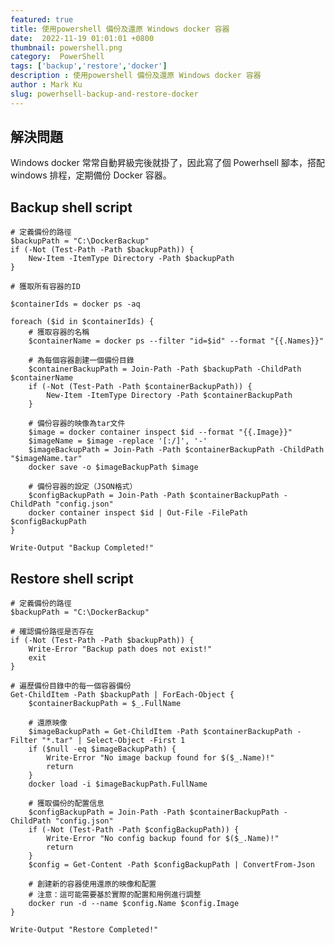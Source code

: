 ---
featured: true
title: 使用powershell 備份及還原 Windows docker 容器
date:  2022-11-19 01:01:01 +0800
thumbnail: powershell.png
category:  PowerShell
tags: ['backup','restore','docker']
description : 使用powershell 備份及還原 Windows docker 容器
author : Mark Ku
slug: powerhsell-backup-and-restore-docker
---
## 解決問題
Windows docker 常常自動昇級完後就掛了，因此寫了個 Powerhsell 腳本，搭配windows 排程，定期備份 Docker 容器。

## Backup shell script 
```
# 定義備份的路徑
$backupPath = "C:\DockerBackup"
if (-Not (Test-Path -Path $backupPath)) {
    New-Item -ItemType Directory -Path $backupPath
}

# 獲取所有容器的ID

$containerIds = docker ps -aq

foreach ($id in $containerIds) {
    # 獲取容器的名稱
    $containerName = docker ps --filter "id=$id" --format "{{.Names}}"

    # 為每個容器創建一個備份目錄
    $containerBackupPath = Join-Path -Path $backupPath -ChildPath $containerName
    if (-Not (Test-Path -Path $containerBackupPath)) {
        New-Item -ItemType Directory -Path $containerBackupPath
    }

    # 備份容器的映像為tar文件
    $image = docker container inspect $id --format "{{.Image}}"
    $imageName = $image -replace '[:/]', '-'
    $imageBackupPath = Join-Path -Path $containerBackupPath -ChildPath "$imageName.tar"
    docker save -o $imageBackupPath $image
    
    # 備份容器的設定（JSON格式）
    $configBackupPath = Join-Path -Path $containerBackupPath -ChildPath "config.json"
    docker container inspect $id | Out-File -FilePath $configBackupPath
}

Write-Output "Backup Completed!"
```

## Restore shell script

```
# 定義備份的路徑
$backupPath = "C:\DockerBackup"

# 確認備份路徑是否存在
if (-Not (Test-Path -Path $backupPath)) {
    Write-Error "Backup path does not exist!"
    exit
}

# 遍歷備份目錄中的每一個容器備份
Get-ChildItem -Path $backupPath | ForEach-Object {
    $containerBackupPath = $_.FullName

    # 還原映像
    $imageBackupPath = Get-ChildItem -Path $containerBackupPath -Filter "*.tar" | Select-Object -First 1
    if ($null -eq $imageBackupPath) {
        Write-Error "No image backup found for $($_.Name)!"
        return
    }
    docker load -i $imageBackupPath.FullName

    # 獲取備份的配置信息
    $configBackupPath = Join-Path -Path $containerBackupPath -ChildPath "config.json"
    if (-Not (Test-Path -Path $configBackupPath)) {
        Write-Error "No config backup found for $($_.Name)!"
        return
    }
    $config = Get-Content -Path $configBackupPath | ConvertFrom-Json
    
    # 創建新的容器使用還原的映像和配置
    # 注意：這可能需要基於實際的配置和用例進行調整
    docker run -d --name $config.Name $config.Image
}

Write-Output "Restore Completed!"

```